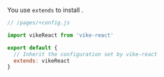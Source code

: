 
You use `extends` to install <Link href="/extensions" noBreadcrumb />.

```js
// /pages/+config.js

import vikeReact from 'vike-react'

export default {
  // Inherit the configuration set by vike-react
  extends: vikeReact
}
```
